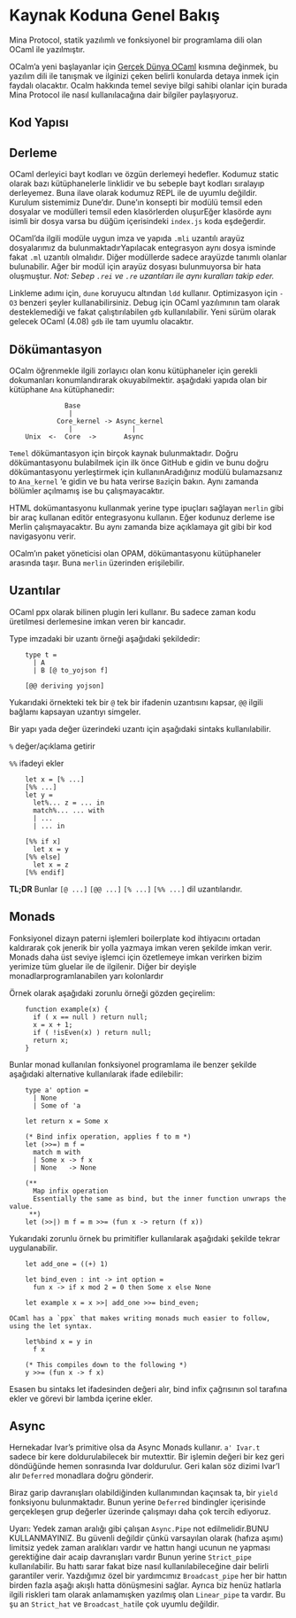 
# Kaynak Koduna Genel Bakış

Mina Protocol, statik yazılımlı ve fonksiyonel bir programlama dili olan OCaml ile yazılmıştır.

OCalm’a yeni başlayanlar için [Gerçek Dünya OCaml](https://realworldocaml.org/) kısmına değinmek, bu yazılım dili ile tanışmak ve ilginizi çeken belirli konularda detaya inmek için faydalı olacaktır.
Ocalm hakkında temel seviye bilgi sahibi olanlar için burada Mina Protocol ile nasıl kullanılacağına dair bilgiler paylaşıyoruz.

## Kod Yapısı

<DocLink copy="Yazılım yapısı sayfası" url="/developers/directory-structure" />

## Derleme

OCaml derleyici bayt kodları ve özgün derlemeyi hedefler. Kodumuz static olarak bazı kütüphanelerle linklidir ve bu sebeple bayt kodları sıralayıp derleyemez. Buna ilave olarak kodumuz REPL ile de uyumlu değildir. Kurulum sistemimiz Dune’dır. Dune’ın konsepti bir modülü temsil eden dosyalar ve modülleri temsil eden klasörlerden oluşurEğer klasörde aynı isimli bir dosya varsa bu düğüm içerisindeki `index.js` koda eşdeğerdir.

OCaml’da ilgili modüle uygun imza ve yapıda `.mli` uzantılı arayüz dosyalarımız da bulunmaktadırYapılacak entegrasyon aynı dosya isminde fakat `.ml` uzantılı olmalıdır. Diğer modüllerde sadece arayüzde tanımlı olanlar bulunabilir. Ağer bir modül için arayüz dosyası bulunmuyorsa bir hata oluşmuştur. _Not: Sebep `.rei` ve `.re` uzantıları ile aynı kuralları takip eder._

Linkleme adımı için, `dune` koruyucu altından `ldd` kullanır. Optimizasyon için `-O3` benzeri şeyler kullanabilirsiniz. Debug için OCaml yazılımının tam olarak desteklemediği ve fakat çalıştırılabilen `gdb` kullanılabilir. Yeni sürüm olarak gelecek OCaml (4.08) `gdb` ile tam uyumlu olacaktır.

## Dökümantasyon

OCalm öğrenmekle ilgili zorlayıcı olan konu kütüphaneler için gerekli dokumanları konumlandırarak okuyabilmektir. aşağıdaki yapıda olan bir kütüphane `Ana` kütüphanedir:

```
              Base
               |
            Core_kernel -> Async_kernel
               |               |
    Unix  <-  Core  ->       Async
```

`Temel` dökümantasyon için birçok kaynak bulunmaktadır. Doğru dökümantasyonu bulabilmek için ilk önce GitHub e gidin ve bunu doğru dökümantasyonu yerleştirmek için kullanınAradığınız modülü bulamazsanız to `Ana_kernel` ‘e gidin ve bu hata verirse `Baz`için bakın. Aynı zamanda bölümler açılmamış ise bu çalışmayacaktır.

HTML dokümantasyonu kullanmak yerine type ipuçları sağlayan `merlin` gibi bir araç kullanan editör entegrasyonu kullanın. Eğer kodunuz derleme ise Merlin çalışmayacaktır. Bu aynı zamanda bize açıklamaya git gibi bir kod navigasyonu verir.

OCalm’ın paket yöneticisi olan OPAM, dökümantasyonu kütüphaneler arasında taşır. Buna `merlin` üzerinden erişilebilir.

## Uzantılar

OCaml ppx olarak bilinen plugin leri kullanır. Bu sadece zaman kodu üretilmesi derlemesine imkan veren bir kancadır.

Type imzadaki bir uzantı örneği aşağıdaki şekildedir:

```
    type t =
      | A
      | B [@ to_yojson f]

    [@@ deriving yojson]
```

Yukarıdaki örnekteki tek bir `@` tek bir ifadenin uzantısını kapsar, `@@` ilgili bağlamı kapsayan uzantıyı simgeler.

Bir yapı yada değer üzerindeki uzantı için aşağıdaki sintaks kullanılabilir.

`%` değer/açıklama getirir

`%%` ifadeyi ekler

```
    let x = [% ...]
    [%% ...]
    let y =
      let%... z = ... in
      match%... ... with
      | ...
      | ... in

    [%% if x]
      let x = y
    [%% else]
      let x = z
    [%% endif]
```

**TL;DR** Bunlar `[@ ...]` `[@@ ...]` `[% ...]` `[%% ...]` dil uzantılarıdır.

## Monads

Fonksiyonel dizayn paterni işlemleri boilerplate kod ihtiyacını ortadan kaldırarak çok jenerik bir yolla yazmaya imkan veren şekilde imkan verir. Monads daha üst seviye işlemci için özetlemeye imkan verirken bizim yerimize tüm gluelar ile de ilgilenir. Diğer bir deyişle monadlarprogramlanabilen yarı kolonlardır

Örnek olarak aşağıdaki zorunlu örneği gözden geçirelim:

```
    function example(x) {
      if ( x == null ) return null;
      x = x + 1;
      if ( !isEven(x) ) return null;
      return x;
    }
```

Bunlar monad kullanılan fonksiyonel programlama ile benzer şekilde aşağıdaki alternative kullanılarak ifade edilebilir:

```
    type a' option =
      | None
      | Some of 'a

    let return x = Some x

    (* Bind infix operation, applies f to m *)
    let (>>=) m f =
      match m with
      | Some x -> f x
      | None   -> None

    (**
      Map infix operation
      Essentially the same as bind, but the inner function unwraps the value.
     **)
    let (>>|) m f = m >>= (fun x -> return (f x))
```

Yukarıdaki zorunlu örnek bu primitifler kullanılarak aşağıdaki şekilde tekrar uygulanabilir.

```
    let add_one = ((+) 1)

    let bind_even : int -> int option =
      fun x -> if x mod 2 = 0 then Some x else None

    let example x = x >>| add_one >>= bind_even;

OCaml has a `ppx` that makes writing monads much easier to follow, using the let syntax.

    let%bind x = y in
      f x

    (* This compiles down to the following *)
    y >>= (fun x -> f x)
```

Esasen bu sintaks let ifadesinden değeri alır, bind infix çağrısının sol tarafına ekler ve görevi bir lambda içerine ekler.

## Async

Hernekadar Ivar’s primitive olsa da Async Monads kullanır. `a' Ivar.t` sadece bir kere doldurulabilecek bir mutexttir. Bir işlemin değeri bir kez geri döndüğünde hemen sonrasında Ivar doldurulur. Geri kalan söz dizimi Ivar’I alır `Deferred` monadlara doğru gönderir.

Biraz garip davranışları olabildiğinden kullanımından kaçınsak ta, bir `yield` fonksiyonu bulunmaktadır. Bunun yerine `Deferred` bindingler içerisinde gerçekleşen grup değerler üzerinde çalışmayı daha çok tercih ediyoruz.

Uyarı: Yedek zaman aralığı gibi çalışan `Async.Pipe` not edilmelidir.BUNU KULLANMAYINIZ. Bu güvenli değildir çünkü varsayılan olarak (hafıza aşımı) limitsiz yedek zaman aralıkları vardır ve hattın hangi ucunun ne yapması gerektiğine dair acaip davranışları vardır Bunun yerine `Strict_pipe` kullanılabilir. Bu hattı sarar fakat bize nasıl kullanılabileceğine dair belirli garantiler verir. Yazdığımız özel bir yardımcımız `Broadcast_pipe` her bir hattın birden fazla aşağı akışlı hatta dönüşmesini sağlar. Ayrıca biz henüz hatlarla ilgili riskleri tam olarak anlamamışken yazılmış olan `Linear_pipe` ta vardır. Bu şu an `Strict_hat` ve `Broadcast_hat`ile çok uyumlu değildir.

